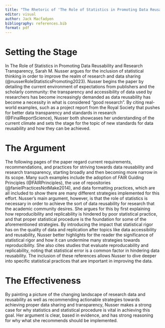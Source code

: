 ```yaml
---
title: "The Rhetoric of 'The Role of Statistics in Promoting Data Reusability and Research Transparency'"
editor: visual
author: Jack Macfadyen
bibliography: references.bib
format: pdf
---
```


# Setting the Stage

In The Role of Statistics in Promoting Data Reusability and Research Transparency, Sarah M. Nusser argues for the inclusion of statistical thinking in order to improve the realm of research and data sharing (@nusserRoleStatisticsPromoting2023). Nusser begins the paper by detailing the current environment of expectations from publishers and the scholarly community: the transparency and accessibility of data used by researchers has become increasingly demanded as data reusability has become a necessity in what is considered "good research". By citing real-world examples, such as a project report from the Royal Society that pushes for better data transparency and standards in research (@FinalReportScience), Nusser both showcases her understanding of the current climate and sets the stage for the topic of new standards for data reusability and how they can be achieved.

# The Argument

The following pages of the paper regard current requirements, recommendations, and practices for striving towards data reusability and research transparency, starting broadly and then becoming more narrow in its scope. Many such examples include the adoption of FAIR Guiding Principles (@FAIRPrinciples), the use of repositories (@fanielPracticesNotMake2014), and data formatting practices, which are all included to show there are many different strategies implemented for this effort. Nusser's main argument, however, is that the role of statistics is necessary in order to achieve the sort of data reusability for research that the academic community desires. She argues for this by first explaining how reproducibility and replicability is hindered by poor statistical practice, and that proper statistical procedure is the foundation for some of the aforementioned strategies. By introducing the impact that statistical rigor has on the quality of data and replication after topics like data accessibility and reusability, Nusser better highlights for the reader the significance of statistical rigor and how it can undermine many strategies towards reproducibility. She also cites studies that evaluate reproducability and replicability, noting that statistical error is a common factor in hindering data reusability. The inclusion of these references allows Nusser to dive deeper into specific statistical practices that are important in improving the data.

# The Effectiveness

By painting a picture of the changing landscape of research data and reusability as well as recommending actionable strategies towards achieving proper data sharing and transparency, Nusser makes a strong case for why statistics and statistical procedure is vital in achieving this goal. Her argument is clear, based in evidence, and has strong reasoning for why what she recommends should be implemented.
